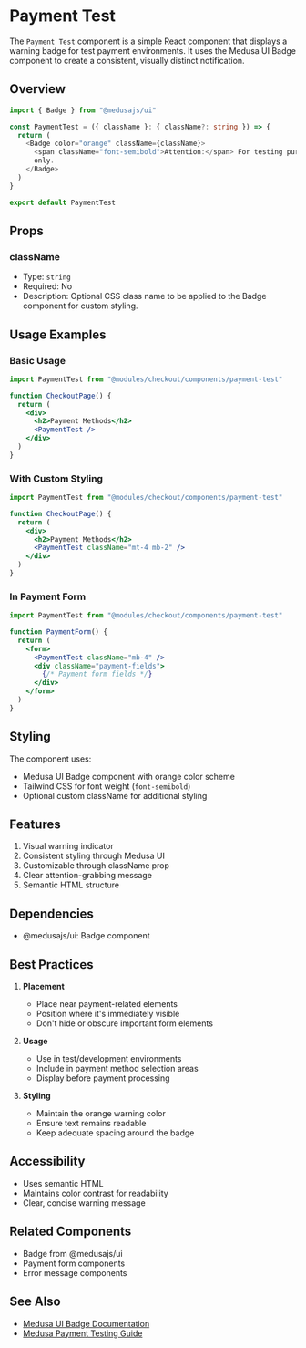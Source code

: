 # Payment Test

The `Payment Test` component is a simple React component that displays a warning badge for test payment environments. It uses the Medusa UI Badge component to create a consistent, visually distinct notification.

## Overview

```typescript copy
import { Badge } from "@medusajs/ui"

const PaymentTest = ({ className }: { className?: string }) => {
  return (
    <Badge color="orange" className={className}>
      <span className="font-semibold">Attention:</span> For testing purposes
      only.
    </Badge>
  )
}

export default PaymentTest
```

## Props

### className
- Type: `string`
- Required: No
- Description: Optional CSS class name to be applied to the Badge component for custom styling.

## Usage Examples

### Basic Usage
```jsx copy
import PaymentTest from "@modules/checkout/components/payment-test"

function CheckoutPage() {
  return (
    <div>
      <h2>Payment Methods</h2>
      <PaymentTest />
    </div>
  )
}
```

### With Custom Styling
```jsx copy
import PaymentTest from "@modules/checkout/components/payment-test"

function CheckoutPage() {
  return (
    <div>
      <h2>Payment Methods</h2>
      <PaymentTest className="mt-4 mb-2" />
    </div>
  )
}
```

### In Payment Form
```jsx copy
import PaymentTest from "@modules/checkout/components/payment-test"

function PaymentForm() {
  return (
    <form>
      <PaymentTest className="mb-4" />
      <div className="payment-fields">
        {/* Payment form fields */}
      </div>
    </form>
  )
}
```

## Styling

The component uses:
- Medusa UI Badge component with orange color scheme
- Tailwind CSS for font weight (`font-semibold`)
- Optional custom className for additional styling

## Features

1. Visual warning indicator
2. Consistent styling through Medusa UI
3. Customizable through className prop
4. Clear attention-grabbing message
5. Semantic HTML structure

## Dependencies

- @medusajs/ui: Badge component

## Best Practices

1. **Placement**
   - Place near payment-related elements
   - Position where it's immediately visible
   - Don't hide or obscure important form elements

2. **Usage**
   - Use in test/development environments
   - Include in payment method selection areas
   - Display before payment processing

3. **Styling**
   - Maintain the orange warning color
   - Ensure text remains readable
   - Keep adequate spacing around the badge

## Accessibility

- Uses semantic HTML
- Maintains color contrast for readability
- Clear, concise warning message

## Related Components

- Badge from @medusajs/ui
- Payment form components
- Error message components

## See Also

- [Medusa UI Badge Documentation](https://docs.medusajs.com/ui/components/badge)
- [Medusa Payment Testing Guide](https://docs.medusajs.com/modules/carts-and-checkout/payment)